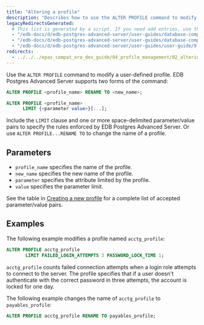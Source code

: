 ```yaml
---
title: "Altering a profile"
description: "Describes how to use the ALTER PROFILE command to modify a user-defined profile"
legacyRedirectsGenerated:
  # This list is generated by a script. If you need add entries, use the `legacyRedirects` key.
  - "/edb-docs/d/edb-postgres-advanced-server/user-guides/database-compatibility-for-oracle-developers-guide/9.6/Database_Compatibility_for_Oracle_Developers_Guide_v9.6.1.031.html"
  - "/edb-docs/d/edb-postgres-advanced-server/user-guides/database-compatibility-for-oracle-developers-guide/9.5/Database_Compatibility_for_Oracle_Developers_Guide.1.031.html"
  - "/edb-docs/d/edb-postgres-advanced-server/user-guides/user-guide/9.5/EDB_Postgres_Enterprise_Guide.1.028.html"
redirects:
  - ../../../epas_compat_ora_dev_guide/04_profile_management/02_altering_a_profile #generated for docs/epas/reorg-role-use-case-mode
---
```


<div id="altering_a_profile" class="registered_link"></div>

Use the `ALTER PROFILE` command to modify a user-defined profile. EDB Postgres Advanced Server supports two forms of the command:

```sql
ALTER PROFILE <profile_name> RENAME TO <new_name>;

ALTER PROFILE <profile_name>
      LIMIT {<parameter value>}[...];
```

Include the `LIMIT` clause and one or more space-delimited parameter/value pairs to specify the rules enforced by EDB Postgres Advanced Server. Or use `ALTER PROFILE...RENAME TO` to change the name of a profile.

## Parameters

-  `profile_name` specifies the name of the profile.
-  `new_name` specifies the new name of the profile.
-  `parameter` specifies the attribute limited by the profile.
-  `value` specifies the parameter limit.

See the table in [Creating a new profile](01_creating_a_new_profile/#creating_a_new_profile) for a complete list of accepted parameter/value pairs.

## Examples

The following example modifies a profile named `acctg_profile`:

```sql
ALTER PROFILE acctg_profile
       LIMIT FAILED_LOGIN_ATTEMPTS 3 PASSWORD_LOCK_TIME 1;
```

`acctg_profile` counts failed connection attempts when a login role attempts to connect to the server. The profile specifies that if a user doesn't authenticate with the correct password in three attempts, the account is locked for one day.

The following example changes the name of `acctg_profile` to `payables_profile`:

```sql
ALTER PROFILE acctg_profile RENAME TO payables_profile;
```

